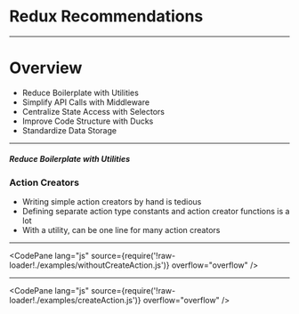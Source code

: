 
<ReduxLogo />

# Redux Recommendations

---

# Overview

- Reduce Boilerplate with Utilities
- Simplify API Calls with Middleware
- Centralize State Access with Selectors
- Improve Code Structure with Ducks
- Standardize Data Storage

---

##### Reduce Boilerplate with Utilities
### Action Creators

- Writing simple action creators by hand is tedious
- Defining separate action type constants and action creator functions is a lot
- With a utility, can be one line for many action creators

---

<CodePane
  lang="js"
  source={require('!raw-loader!./examples/withoutCreateAction.js')}
  overflow="overflow"
/>

---

<CodePane
  lang="js"
  source={require('!raw-loader!./examples/createAction.js')}
  overflow="overflow"
/>
